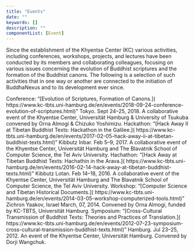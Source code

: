 ```yaml
---
title: "Events"
date: ""
keywords: []
description: ""
componentList: [Event]
---
```


Since the establishment of the Khyentse Center (KC) various activities, including conferences, workshops, projects, and lectures have been conducted by its members and collaborating colleagues, focusing on various issues concerning the evolution of Buddhist scriptures and the formation of the Buddhist canons. The following is a selection of such activities that in one way or another are connected to the initiation of BuddhaNexus and to its development ever since.

<Event year="2018">
  Conference: “[Evolution of Scriptures, Formation of Canons.](
  https://www.kc-tbts.uni-hamburg.de/en/events/2018-09-24-conference-evolution-of-scriptures.html)”
  Tokyo. Sept 24–25, 2018. A collaborative event of the Khyentse Center,
  Universität Hamburg & University of Tsukuba convened by Orna Almogi & Chizuko
  Yoshimizu.
</Event>

<Event year="2017">
  Hackathon: “[Hack Away II at Tibetan Buddhist Texts: Hackathon in the
  Galilee.](
  https://www.kc-tbts.uni-hamburg.de/en/events/2017-02-05-hack-away-ii-at-tibetan-buddhist-texts.html)”
  Kibbutz Inbar. Feb 5–9, 2017. A collaborative event of the Khyentse Center,
  Universität Hamburg and The Blavatnik School of Computer Science, the Tel Aviv
  University.
</Event>

<Event year="2016">
  Hachathon: “[Hack Away at Tibetan Buddhist Texts: Hachathin in the Arava.](
  https://www.kc-tbts.uni-hamburg.de/en/events/2016-02-14-hack-away-at-tibetan-buddhist-texts.html)”
  Kibbutz Lotan. Feb 14–18, 2016. A collaborative event of the Khyentse Center,
  Universität Hamburg and The Blavatnik School of Computer Science, the Tel Aviv
  University.
</Event>

<Event year="2014">
  Workshop: “[Computer Science and Tibetan Historical Documents.](
  https://www.kc-tbts.uni-hamburg.de/en/events/2014-03-05-workshop-computerized-tools.html)”
  Zichron Yaakov, Israel March, 07, 2014. Convened by Orna Almogi, funded by
  KC-TBTS, Universität Hamburg.
</Event>

<Event year="2012">
  Symposium: “[Cross-Cultural Transmission of Buddhist Texts: Theories and
  Practices of Translation.](
  https://www.kc-tbts.uni-hamburg.de/en/events/2012-07-23-symposium-cross-cultural-transmission-buddhist-texts.html)”
  Hamburg. Jul 23–25, 2012. An event of the Khyentse Center, Universität
  Hamburg. Convened by Dorji Wangchuk.
</Event>
